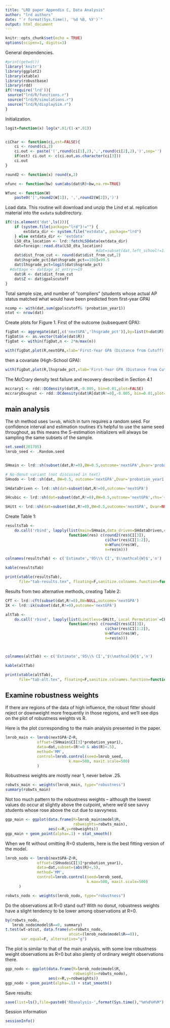 ```yaml
---
title: "LRD paper Appendix C, Data Analysis"
author: "lrd authors"
date: "`r format(Sys.time(), '%d %B, %Y')`"
output: html_document
---
```


```r
knitr::opts_chunk$set(echo = TRUE)
options(scipen=1, digits=3)
```

General dependencies.
```r
#print(getwd())
library('knitr')
library(ggplot2)
library(xtable)
library(robustbase)
library(rdd)
if(!require('lrd')){
 source("lrd/R/functions.r")
 source("lrd/R/simulations.r")
 source("lrd/R/displaySim.r")
}
```

Initialization.
```r
logit=function(x) log(x*.01/(1-x*.01))


ciChar <- function(ci,est=FALSE){
    ci <- round(ci,2)
    ci.out <- paste('(',round(ci[1],2),',',round(ci[2],2),')',sep='')
    if(est) ci.out <- c(ci.out,as.character(ci[3]))
    ci.out
}

round2 <- function(x) round(x,2)

nfunc <- function(bw) sum(abs(dat$R)<bw,na.rm=TRUE)

Wfunc <- function(W)
    paste0('[',round2(W[1]), ',',round2(W[2]),')')

```


Load data. This routine will download and unzip the Lind et al. replication
material into the `exdata` subdirectory.
```r
if(!is.element('dat',ls())){
    if (system.file(package="lrd")!="") {
        extdata_dir <- system.file("extdata", package="lrd")
    } else extdata_dir <- 'extdata'
    LSO_dta_location <- lrd::fetchLSOdata(extdata_dir)
    dat=foreign::read.dta(LSO_dta_location)
                                        #dat=subset(dat,left_school!=1)
    dat$dist_from_cut <- round(dat$dist_from_cut,2)
    dat$hsgrade_pct[dat$hsgrade_pct==100]=99.5
    dat$lhsgrade_pct=logit(dat$hsgrade_pct)
  #dat$age <- dat$age_at_entry>=19
    dat$R <- dat$dist_from_cut
    dat$Z <- dat$gpalscutoff
}
```

Total sample size, and number of "compliers" (students whose actual AP
status matched what would have been predicted from first-year GPA)
```r
ncomp <- with(dat,sum(gpalscutoff& !probation_year1))
ntot <- nrow(dat)
```


Create plots for Figure 1. First of the outcome (subsequent GPA):
```r

figDat <- aggregate(dat[,c('nextGPA','lhsgrade_pct')],by=list(R=dat$R),FUN=mean,na.rm=TRUE)
figDat$n <- as.vector(table(dat$R))
figDat <- within(figDat,n <- 2*n/max(n))

with(figDat,plot(R,nextGPA,xlab='First-Year GPA (Distance from Cutoff)',ylab='Avg Subsequent GPA'))
```
then a covariate (High-School GPA):
```r
with(figDat,plot(R,lhsgrade_pct,xlab='First-Year GPA (Distance from Cutoff)',ylab='Avg logit(hsgrade_pct)'))
```

The McCrary density test failure and recovery described in Section 4.1
```r
mccrary1 <- rdd::DCdensity(dat$R,-0.005, bin=0.01,plot=FALSE)
mccraryDougnut <- rdd::DCdensity(dat$R[dat$R!=0],-0.005, bin=0.01,plot=FALSE)
```


## main analysis ##

The sh method uses `lmrob`, which in turn requires a random
seed.  For confidence interval and estimation routines it's
helpful to use the same seed throughout, as this means the
S-estimation initializers will always be sampling the same
subsets of the sample.


```r
set.seed(201705)
lmrob_seed <- .Random.seed


SHmain <- lrd::sh(subset(dat,R!=0),BW=0.5,outcome='nextGPA',Dvar='probation_year1')

# No-donut variant (not discussed in text)
SHnodo <- lrd::sh(dat, BW=0.5, outcome='nextGPA',Dvar='probation_year1')

SHdataDriven <- lrd::sh(dat=subset(dat,R!=0),outcome='nextGPA')

SHcubic <- lrd::sh(dat=subset(dat,R!=0),BW=0.5,outcome='nextGPA',rhs='~Z+poly(R,3)')

SHitt <- lrd::sh(dat=subset(dat,R!=0),BW=0.5,outcome='nextGPA', Dvar=NULL)
```

Create Table 1:
```r

resultsTab <-
    do.call('rbind', lapply(list(main=SHmain,data_driven=SHdataDriven,cubic=SHcubic,ITT=SHitt),
                            function(res) c(round2(res$CI[3]),
                                            ciChar(res$CI[1:2]),
                                            W=Wfunc(res$W),
                                            n=res$n)))

colnames(resultsTab) <- c('Estimate','95\\% CI','$\\mathcal{W}$','n')

kable(resultsTab)

print(xtable(resultsTab),
      file="tab-results.tex", floating=F,sanitize.colnames.function=function(x) x)
```

Results from two alternative methods, creating Table 2:
```r
CFT <- lrd::cft(subset(dat,R!=0),BW=NULL,outcome='nextGPA')
IK <- lrd::ik(subset(dat,R!=0),outcome='nextGPA')

altTab <-
    do.call('rbind', lapply(list(Limitless=SHitt,`Local Permutation`=CFT,`Local OLS`=IK),
                            function(res) c(round2(res$CI[3]),
                                            ciChar(res$CI[1:2]),
                                            W=Wfunc(res$W),
                                            n=res$n)))



colnames(altTab) <- c('Estimate','95\\% CI','$\\mathcal{W}$','n')

kable(altTab)

print(xtable(altTab),
      file="tab-alt.tex", floating=F,sanitize.colnames.function=function(x) x)
```


## Examine robustness weights

If there are regions of the data of high influence, the robust fitter
should reject or downweight more frequently in those regions, and we'll see dips
on the plot of robustness weights vs R.

Here is the plot corresponding to the main analysis presented in the paper. 
```r
lmrob_main <- lmrob(nextGPA~Z+R,
              offset=(SHmain$CI[3]*probation_year1),
              data=dat,subset=(R!=0 & abs(R)<.5),
              method='MM',
              control=lmrob.control(seed=lmrob_seed,
                            k.max=500, maxit.scale=500)
              )
```

Robustness weights are mostly near 1, never below .25.
```r
robwts_main <- weights(lmrob_main, type="robustness")
summary(robwts_main)
```

Not too much pattern to the robustness weights --
although the lowest values do occur at slightly above
the cutpoint, where we'd see savvy students whose
rose above the cut due to savvyness.

```r
ggp_main <- ggplot(data.frame(R=lmrob_main$model$R,
                              robweights=robwts_main),
                   aes(x=R,y=robweights))
ggp_main + geom_point(alpha=.1) + stat_smooth()
```

When we fit without omitting R=0 students, here is
the best fitting version of the model.

```r
lmrob_nodo <- lmrob(nextGPA~Z+R,
              offset=(SHnodo$CI[3]*probation_year1),
              data=dat,subset=(abs(R)<.5),
              method='MM',
              control=lmrob.control(seed=lmrob_seed,
                                    k.max=500, maxit.scale=500)
      )

robwts_nodo <- weights(lmrob_nodo, type="robustness")
```

Do the observations at R=0 stand out?
With no donut, robustness weights have a slight tendency
to be lower among observations at R=0.

```r
by(robwts_nodo,
   lmrob_nodo$model$R==0, summary)
t.test(wt~atcut, data.frame(wt=robwts_nodo,
                            atcut=(lmrob_nodo$model$R==0)),
       var.equal=F, alternative="g")
```

The plot is similar to that of the main analysis,
with some low robustness weight observations as R=0
but also plenty of ordinary weight observations there.
```r
ggp_nodo <- ggplot(data.frame(R=lmrob_nodo$model$R,
                              robweights=robwts_nodo),
                   aes(x=R,y=robweights))
ggp_nodo + geom_point(alpha=.1) + stat_smooth()
```


Save results:
```r
save(list=ls(),file=paste0('RDanalysis-',format(Sys.time(),"%m%d%H%M"),'.RData'))
```

Session information
```r
sessionInfo()
```



